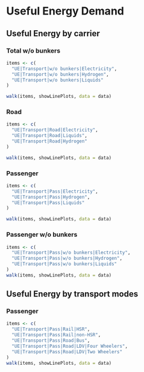 # Useful Energy Demand


## Useful Energy by carrier

### Total w/o bunkers
```r
items <- c(
  "UE|Transport|w/o bunkers|Electricity",
  "UE|Transport|w/o bunkers|Hydrogen",
  "UE|Transport|w/o bunkers|Liquids"
)

walk(items, showLinePlots, data = data)
```

### Road
```r
items <- c(
  "UE|Transport|Road|Electricity",
  "UE|Transport|Road|Liquids",
  "UE|Transport|Road|Hydrogen"
)

walk(items, showLinePlots, data = data)
```

### Passenger
```r
items <- c(
  "UE|Transport|Pass|Electricity",
  "UE|Transport|Pass|Hydrogen",
  "UE|Transport|Pass|Liquids"
)

walk(items, showLinePlots, data = data)
```

### Passenger w/o bunkers
```r
items <- c(
  "UE|Transport|Pass|w/o bunkers|Electricity",
  "UE|Transport|Pass|w/o bunkers|Hydrogen",
  "UE|Transport|Pass|w/o bunkers|Liquids"
)
walk(items, showLinePlots, data = data)
```


## Useful Energy by transport modes

### Passenger
```r
items <- c(
  "UE|Transport|Pass|Rail|HSR",
  "UE|Transport|Pass|Rail|non-HSR",
  "UE|Transport|Pass|Road|Bus",
  "UE|Transport|Pass|Road|LDV|Four Wheelers",
  "UE|Transport|Pass|Road|LDV|Two Wheelers"
)
walk(items, showLinePlots, data = data)
```
